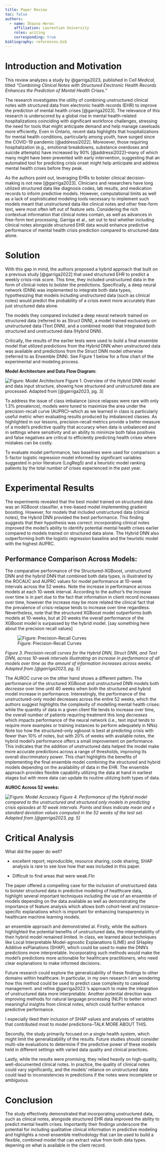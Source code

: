 ```yaml
---
title: Paper Review
toc: false
authors:
  - name: Shauna Heron
    affiliation: Laurentian University
    roles: writing
    corresponding: true
bibliography: references.bib
---
```


# **Introduction and Motivation**

This review analyzes a study by @garriga2023, published in *Cell Medical*, titled *"Combining Clinical Notes with Structured Electronic Health Records Enhances the Prediction of Mental Health Crises."*

The research investigates the utility of combining unstructured clinical notes with structured data from electronic health records (EHR) to improve the prediction of mental health crises [@garriga2023]. The relevance of this research is underscored by a global rise in mental health-related hospitalizations coinciding with significant workforce challenges, stressing the need for tools that might anticipate demand and help manage caseloads more efficiently. Even in Ontario, recent data highlights that hospitalizations for mental health conditions, particularly among youth, have surged since the COVID-19 pandemic [@addressi2022]. Moreoever, those requiring hospitalization (e.g., emotional breakdowns, substance overdoses and suicide attempts) have increased by 90% [@addressi2022]--many of which many might have been prevented with early intervention, suggesting that an automated tool for predicting crisis onset might help anticipate and address mental health crises before they peak.

As the authors point out, leveraging EHRs to bolster clinical decision-making is not new [@garriga2023]. Clinicians and researchers have long utilized structured data like diagnosis codes, lab results, and medication records to inform predictive models. However, computational limits as well as a lack of sophisticated modeling tools necessary to implement such models meant that unstructured data like clinical notes and other free-form text, were most often left out of feature sets. Considering the rich contextual information that clinical notes contain, as well as advances in free-form text processing, Garriga et al., set out to test whether including clinical notes alongside structured EHR data would enhance predictive performance of mental health crisis prediction compared to structured data alone.

# **Solution**

With this gap in mind, the authors proposed a hybrid approach that built on a previous study [@garriga2022] that used structured EHR to predict a weekly crisis-risk score. This time, they included unstructured data in the form of clinical notes to bolster the predictions. Specifically, a deep neural network (DNN) was implemented to integrate both data types, hypothesizing that models including unstructured data (such as clinical notes) would predict the probability of a crisis event more accurately than just structured data alone.

The models they compared included a deep neural network trained on structured data (referred to as Struct DNN), a model trained exclusively on unstructured data (Text DNN), and a combined model that integrated both structured and unstructured data (Hybrid DNN).

Critically, the results of the earlier tests were used to build a final ensemble model that utilized predictions from the Hybrid DNN when unstructured data was available and predictions from the Struct DNN model otherwise (referred to as Ensemble DNN). See Figure 1 below for a flow chart of the experimental and modeling process.

**Model Architecture and Data Flow Diagram:**

![Figure: Model Architecture](images/paste-1.png){alt="Figure: Model Architecture"} Figure 1. Overview of the Hybrid DNN model and data input structure, showing how structured and unstructured data are processed. Adapted from [@garriga2023, pg. 3]

To address the issue of class imbalance (since relapses were rare with only 1.3% prevalence), models were tuned to maximize the area under the precision-recall curve (AUPRC)--which as we learned in class is particularly useful metric when evaluating results produced by imbalanced classes. As highlighted in our lessons, precision-recall metrics provide a better measure of a model's predictive quality that accuracy when data is unbalanced and in settings where sensitivity and an ability to minimize both false positives and false negatives are critical to efficiently predicting health crises where mistakes can be costly.

To evaluate model performance, two baselines were used for comparison: a 5-factor logistic regression model informed by significant variables suggested in prior literature (LogReg5) and a heuristic model ranking patients by the total number of crises experienced in the past year.

# **Experimental Results**

The experiments revealed that the best model trained on structured data was an XGBoost classifier, a tree-based model implementing gradient boosting. However, for models that included unstructured data (clinical notes), the Hybrid DNN provided the best performance. This finding suggests that their hypothesis was correct: incorporating clinical notes improved the model's ability to identify potential mental health crises earlier compared to models trained on structured data alone. The Hybrid DNN also outperforming both the logistic regression baseline and the heuristic model with the highest AUPRC.

## **Performance Comparison Across Models:**

The comparative performance of the Structured-XGBoost, unstructured DNN and the hybrid DNN that combined both data types, is illustrated by the ROCAUC and AUPRC values for model performance at 10-week intervals across the 52 weeks. Note the increase in performance across models at each 10-week interval. According to the author's the increase over time is in part due to the fact that information in client record increases over time, however the increase may be more related the clinical fact that the prevalence of crisis-relapse tends to increase over time regardless. Nevertheless, note that the structured XGBoost model outperforms both models at 10-weeks, but at 20 weeks the overall performance of the XGBoost model is surpassed by the hybrid model. \[say something here about the precision recall values\]

![Figure: Precision-Recall Curves](images/paste-3.png)

*Figure 3. Precision-recall curves for the Hybrid DNN, Struct DNN, and Text DNN, across 10-week intervals illustrating an increase in performance of all models over time as the amount of information increases across weeks. Adapted from [@garriga2023, pg. 5]*

The AUROC curve on the other hand shows a different pattern. The performance of the structured XGBoost and unstructured DNN models both *decrease* over time until 40 weeks when both the structured and hybrid model increase in performance. Interestingly, the performance of the unstructured-only model decreases across the entire 52 weeks, which the authors suggest highlights the complexity of modelling mental health crises: while the quantity of data in a given client file tends to increase over time, the overall number of patients requiring treatment this long *decreases* which impacts performance of the neural network (i.e., text input tends to require more examples or training instances to perform adequately in NNs). Note too how the structured-only xgboost is best at predicting crisis with fewer than 10% of notes, but with 20% of weeks with available notes, the hybrid model's performance offers a small improvement on performance. This indicates that the addition of unstructured data helped the model make more accurate predictions across a range of thresholds, improving its overall discriminatory power. This chart highlights the benefits of implementing the final ensemble model combining the structured and hybrid models depending on the availability of data in the EHR. The ensemble approach provides flexible capability utilizing the data at hand in earliest stages but with more data can update its routine utilizing both types of data.

**AUROC Across 52 weeks:**

![Figure: Model Accuracy](images/paste-4.png) *Figure 4. Performance of the Hybrid model compared to the unstructured and structured only models in predicting crisis episodes at 10 week intervals. Points and lines indicate mean and ± standard deviation values computed in the 52 weeks of the test set. Adapted from [@garriga2023, pg. 5]*

# **Critical Analysis**

What did the paper do well?

-   excellent report; reproducible, resource sharing, code sharing, SHAP analysis is rare to see love how that was included in this paper.

-   Difficult to find areas that were weak.FIn

The paper offered a compelling case for the inclusion of unstructured data to bolster structured data in predictive modeling of healthcare data, highlight several important techniques including the use of an ensemble of models depending on the data available as well as demonstrating the importance of feature analysis which allows both cohort-level and instance-specific explanations which is important for enhancing transparency in healthcare machine learning models.

an ensemble approach and demonstrated al. Firstly, while the authors highlighted the potential benefits of unstructured data, the interpretability of their hybrid model remained limited. In class, we learned about techniques like Local Interpretable Model-agnostic Explanations (LIME) and SHapley Additive exPlanations (SHAP), which could be used to make the DNN's predictions more interpretable. Incorporating such methods would make the model's predictions more actionable for healthcare practitioners, who need clear explanations to make informed decisions.

Future research could explore the generalizability of these findings to other domains within healthcare. In particular, in my own research I am wondering how this method could be used to predict case complexity to caseload management. and refine @garriga2023 's approach to make the integration of unstructured data more interpretable. Another potential direction was improving methods for natural language processing (NLP) to better extract meaningful insights from clinical notes, which could further enhance predictive performance.

I especially liked their inclusion of SHAP values and analyses of variables that contributed most to model predictions--TALK MORE ABOUT THIS.

Secondly, the study primarily focused on a single health system, which might limit the generalizability of the results. Future studies should consider multi-site evaluations to determine if the predictive power of these models held in different settings with varied data quality and clinical practices.

Lastly, while the results were promising, they relied heavily on high-quality, well-documented clinical notes. In practice, the quality of clinical notes could vary significantly, and the models' reliance on unstructured data could lead to inconsistencies in predictions if the notes were incomplete or ambiguous.

# **Conclusion**

The study effectively demonstrated that incorporating unstructured data, such as clinical notes, alongside structured EHR data improved the ability to predict mental health crises. Importantly their findings underscore the potential for including qualitative clinical information in predictive modeling and highlights a novel ensemble methodology that can be used to build a flexible, combined model that can extract value from both data types. depening on what is available in the client record.
